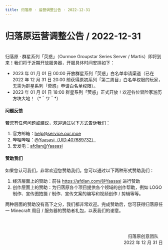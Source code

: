 ```yaml
---
title: 归落原 · 运营调整公告 · 2022-12-31
---
```


# 归落原运营调整公告 / 2022-12-31

<br />
归落原 · 群星系列「荧惑」（Ourmoe Groupstar Series Server / Martis）即将到来！我们将于近期开放服务器，开服具体时间安排如下： 

- 2023 年 01 月 01 日 00:00 开放群星系列「荧惑」白名单申请渠道（已在 2022 年 12 月 31 日 20:00 前获得原初系列「第二周目」白名单权限的玩家，无需为群星系列「荧惑」申请白名单权限）。 
- 2023 年 01 月 01 日 18:00 群星系列「荧惑」正式开放！欢迎各位冒险家游历方块大地！（&#42;＾ワ＾&#42;） 


#### 问题反馈

若您有任何问题或建议，欢迎通过以下方式告诉我们：

1. 官方邮箱：help@service.our.moe
2. 哔哩哔哩：[@Yaasasi（UID:407689732）](https://space.bilibili.com/407689732)
3. 爱发电：[afdian@Yaasasi](https://afdian.com/@Yaasasi)


#### 赞助我们

如果您认可我们，非常欢迎您赞助我们。您可以通过以下两种形式赞助我们：

1. 经济层面上的赞助：前往 https://afdian.com/@Yaasasi 进行赞助
2. 创作层面上的赞助：为归落原各个项目提供各个领域的创作帮助，例如 LOGO 制作、宣传图拍摄 / 制作、宣传文案的编写和视频创作 / 剪辑等等。

两种层面的赞助没有高下之分，我们都非常欢迎。完成赞助后，您可获得归落原任一 Minecraft 周目 / 服务器的赞助者礼包，以表我们的谢意。


<br /><br /><p align="right">归落原创意团队&emsp;<br />2022 年 12 月 31 日</p>